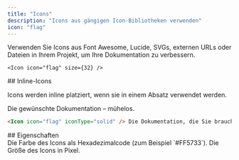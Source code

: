 ```yaml
---
title: "Icons"
description: "Icons aus gängigen Icon‑Bibliotheken verwenden"
icon: "flag"
---
```



Verwenden Sie Icons aus Font Awesome, Lucide, SVGs, externen URLs oder Dateien in Ihrem Projekt, um Ihre Dokumentation zu verbessern.

<Icon icon="flag" size={32} />

```mdx Icon example
<Icon icon="flag" size={32} />
```


<div id="inline-icons">
  ## Inline-Icons
</div>

Icons werden inline platziert, wenn sie in einem Absatz verwendet werden.

<Icon icon="flag" iconType="solid" /> Die gewünschte Dokumentation – mühelos.

```markdown Inline icon example
<Icon icon="flag" iconType="solid" /> Die Dokumentation, die Sie brauchen, mühelos.
```


<div id="properties">
  ## Eigenschaften
</div>

<IconsRequired />

<ResponseField name="color" type="string">
  Die Farbe des Icons als Hexadezimalcode (zum Beispiel `#FF5733`).
</ResponseField>

<ResponseField name="size" type="number">
  Die Größe des Icons in Pixel.
</ResponseField>